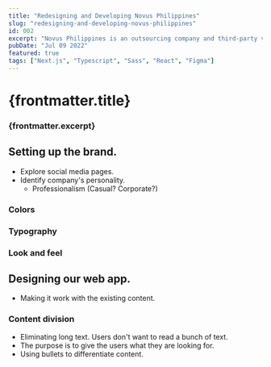 ```yaml
---
title: "Redesigning and Developing Novus Philippines"
slug: "redesigning-and-developing-novus-philippines"
id: 002
excerpt: "Novus Philippines is an outsourcing company and third-party vendor partnered with multinational companies."
pubDate: "Jul 09 2022"
featured: true
tags: ["Next.js", "Typescript", "Sass", "React", "Figma"]
---
```


# {frontmatter.title}
### {frontmatter.excerpt}

## Setting up the brand.

- Explore social media pages.
- Identify company's personality.
  - Professionalism (Casual? Corporate?)

### Colors


### Typography


### Look and feel

## Designing our web app.

- Making it work with the existing content.

### Content division

- Eliminating long text. Users don't want to read a bunch of text.
- The purpose is to give the users what they are looking for.
- Using bullets to differentiate content.

### 